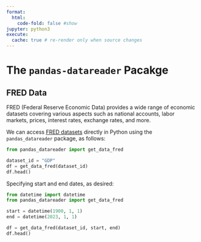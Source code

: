 ```yaml
---
format:
  html:
    code-fold: false #show
jupyter: python3
execute:
  cache: true # re-render only when source changes
---
```


# The `pandas-datareader` Pacakge

## FRED Data

FRED (Federal Reserve Economic Data) provides a wide range of economic datasets covering various aspects such as national accounts, labor markets, prices, interest rates, exchange rates, and more.

<!--
Below is a list of some key datasets that you can access from FRED, along with their dataset IDs, which you can use directly in `pandas_datareader` or through the FRED API.

1. **National Accounts (GDP, Income, and Expenditure)**
   - **Gross Domestic Product (GDP):** `GDP` (Quarterly)
   - **Real GDP:** `GDPC1` (Quarterly, Inflation-adjusted)
   - **Personal Consumption Expenditures (PCE):** `PCE` (Monthly)
   - **Government Consumption Expenditures & Investment:** `GCEC1` (Quarterly)

2. **Employment and Unemployment**
   - **Civilian Unemployment Rate:** `UNRATE` (Monthly)
   - **Civilian Employment-Population Ratio:** `EMRATIO` (Monthly)
   - **Nonfarm Payroll Employment:** `PAYEMS` (Monthly)
   - **Initial Claims for Unemployment Insurance:** `ICSA` (Weekly)

3. **Prices and Inflation**
   - **Consumer Price Index for All Urban Consumers (CPI-U):** `CPIAUCSL` (Monthly)
   - **Producer Price Index (PPI):** `PPIACO` (Monthly)
   - **Core CPI (Excluding Food and Energy):** `CPILFESL` (Monthly)
   - **Personal Consumption Expenditures Price Index:** `PCEPI` (Monthly)

4. **Interest Rates**
   - **Effective Federal Funds Rate:** `FEDFUNDS` (Daily/Monthly)
   - **10-Year Treasury Constant Maturity Rate:** `DGS10` (Daily/Monthly)
   - **30-Year Fixed-Rate Mortgage Average:** `MORTGAGE30US` (Weekly)
   - **Prime Bank Loan Rate:** `MPRIME` (Monthly)

5. **Money, Banking, and Finance**
   - **M1 Money Stock:** `M1SL` (Monthly)
   - **M2 Money Stock:** `M2SL` (Monthly)
   - **Commercial Bank Loans:** `LOANS` (Monthly)
   - **Bank Prime Loan Rate:** `MPRIME` (Monthly)

6. **Exchange Rates**
   - **US Dollar to Euro Exchange Rate:** `DEXUSEU` (Daily/Monthly)
   - **US Dollar to Japanese Yen Exchange Rate:** `DEXJPUS` (Daily/Monthly)
   - **US Dollar Index:** `DTWEXM` (Monthly)

7. **Population and Demographics**
   - **Total Population (Monthly):** `POPTHM`
   - **Total Population (Annual):** `POP`
   - **Civilian Noninstitutional Population (16 Years and Over):** `CNP16OV` (Monthly)

8. **Housing and Real Estate**
   - **House Price Index (HPI):** `CSUSHPINSA` (Monthly)
   - **New Privately-Owned Housing Units Started:** `HOUST` (Monthly)
   - **New One-Family Houses Sold:** `HSN1F` (Monthly)

9. **Trade and International Transactions**
   - **U.S. International Trade in Goods and Services:** `BOPGSTB` (Monthly)
   - **Current Account Balance:** `IEABC` (Quarterly)

10. **Manufacturing and Industrial Output**
   - **Industrial Production Index:** `INDPRO` (Monthly)
   - **Manufacturing Output:** `IPMAN` (Monthly)
   - **Capacity Utilization:** `TCU` (Monthly)

11. **Business and Consumer Sentiment**
   - **University of Michigan Consumer Sentiment Index:** `UMCSENT` (Monthly)
   - **Consumer Confidence Index:** `CONCCONF` (Monthly)

12. **Corporate Profits**
   - **Corporate Profits after Tax:** `CP` (Quarterly)
   - **Corporate Profits before Tax:** `A445RC1Q027SBEA` (Quarterly)

-->

We can access [FRED datasets](https://fred.stlouisfed.org/) directly in Python using the `pandas_datareader` package, as follows:

```python
from pandas_datareader import get_data_fred

dataset_id = "GDP"
df = get_data_fred(dataset_id)
df.head()
```


Specifying start and end dates, as desired:

```python
from datetime import datetime
from pandas_datareader import get_data_fred

start = datetime(1900, 1, 1)
end = datetime(2023, 1, 1)

df = get_data_fred(dataset_id, start, end)
df.head()
```
